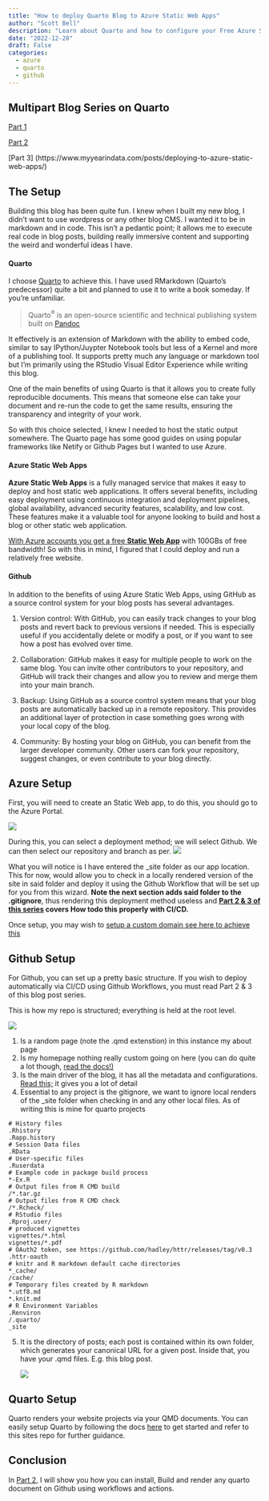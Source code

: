 ---
title: "How to deploy Quarto Blog to Azure Static Web Apps"
author: "Scott Bell"
description: "Learn about Quarto and how to configure your Free Azure Static Web App to deploy a blog"
date: "2022-12-28"
draft: False
categories: 
  - azure
  - quarto 
  - github 
---
::: {.callout-tip}
## Multipart Blog Series on Quarto

[Part 1](https://www.myyearindata.com/posts/deploying-azure-static-web-app-based-quarto-blog/)

[Part 2](https://www.myyearindata.com/posts/building-quarto-on-github/)

[Part 3] (https://www.myyearindata.com/posts/deploying-to-azure-static-web-apps/)

:::
## The Setup

Building this blog has been quite fun. I knew when I built my new blog, I didn’t want to use wordpress or any other blog CMS. I wanted it to be in markdown and in code. This isn’t a pedantic point; it allows me to execute real code in blog posts, building really immersive content and supporting the weird and wonderful ideas I have.

#### Quarto

I choose [Quarto](https://quarto.org/) to achieve this. I have used RMarkdown (Quarto’s predecessor) quite a bit and planned to use it to write a book someday. If you’re unfamiliar.

> Quarto^®^ is an open-source scientific and technical publishing system built on [Pandoc](https://pandoc.org/)

It effectively is an extension of Markdown with the ability to embed code, similar to say IPython/Juypter Notebook tools but less of a Kernel and more of a publishing tool. It supports pretty much any language or markdown tool but I’m primarily using the RStudio Visual Editor Experience while writing this blog.

One of the main benefits of using Quarto is that it allows you to create fully reproducible documents. This means that someone else can take your document and re-run the code to get the same results, ensuring the transparency and integrity of your work.

So with this choice selected, I knew I needed to host the static output somewhere. The Quarto page has some good guides on using popular frameworks like Netify or Github Pages but I wanted to use Azure.

#### Azure Static Web Apps

**Azure Static Web Apps** is a fully managed service that makes it easy to deploy and host static web applications. It offers several benefits, including easy deployment using continuous integration and deployment pipelines, global availability, advanced security features, scalability, and low cost. These features make it a valuable tool for anyone looking to build and host a blog or other static web application.

[With Azure accounts you get a free **Static Web App**](https://azure.microsoft.com/en-us/pricing/details/app-service/static/) with 100GBs of free bandwidth! So with this in mind, I figured that I could deploy and run a relatively free website.

#### Github 

In addition to the benefits of using Azure Static Web Apps, using GitHub as a source control system for your blog posts has several advantages.

1.	Version control: With GitHub, you can easily track changes to your blog posts and revert back to previous versions if needed. This is especially useful if you accidentally delete or modify a post, or if you want to see how a post has evolved over time.

2.	Collaboration: GitHub makes it easy for multiple people to work on the same blog. You can invite other contributors to your repository, and GitHub will track their changes and allow you to review and merge them into your main branch.

3.	Backup: Using GitHub as a source control system means that your blog posts are automatically backed up in a remote repository. This provides an additional layer of protection in case something goes wrong with your local copy of the blog.

4.	Community: By hosting your blog on GitHub, you can benefit from the larger developer community. Other users can fork your repository, suggest changes, or even contribute to your blog directly.

## Azure Setup

First, you will need to create an Static Web app, to do this, you should go to the Azure Portal.

![](images/image-1397966711.png)

During this, you can select a deployment method; we will select Github. We can then select our repository and branch as per.  ![](images/image-1158990656.png)

What you will notice is I have entered the _site folder as our app location. This for now, would allow you to check in a locally rendered version of the site in said folder and deploy it using the Github Workflow that will be set up for you from this wizard. **Note the next section adds said folder to the .gitignore**, thus rendering this deployment method useless and **[Part 2 & 3 of this series](https://www.myyearindata.com/#category=quarto) covers How todo this properly with CI/CD.**

Once setup, you may wish to [setup a custom domain see here to achieve this](https://learn.microsoft.com/en-us/azure/static-web-apps/custom-domain)

## Github Setup

For Github, you can set up a pretty basic structure. If you wish to deploy automatically via CI/CD using Github Workflows, you must read Part 2 & 3 of this blog post series.

This is how my repo is structured; everything is held at the root level.

![](images/image-1401196244.png)

1.  Is a random page (note the .qmd extenstion) in this instance my about page
2.  Is my homepage nothing really custom going on here (you can do quite a lot though, [read the docs!)](https://quarto.org/docs/websites/)
3.  Is the main driver of the blog, it has all the metadata and configurations. [Read this;](https://quarto.org/docs/websites/#config-file) it gives you a lot of detail
4.  Essential to any project is the gitignore, we want to ignore local renders of the \_site folder when checking in and any other local files. As of writing this is mine for quarto projects

``` .gitignore
# History files
.Rhistory
.Rapp.history
# Session Data files
.RData
# User-specific files
.Ruserdata
# Example code in package build process
*-Ex.R
# Output files from R CMD build
/*.tar.gz
# Output files from R CMD check
/*.Rcheck/
# RStudio files
.Rproj.user/
# produced vignettes
vignettes/*.html
vignettes/*.pdf
# OAuth2 token, see https://github.com/hadley/httr/releases/tag/v0.3
.httr-oauth
# knitr and R markdown default cache directories
*_cache/
/cache/
# Temporary files created by R markdown
*.utf8.md
*.knit.md
# R Environment Variables
.Renviron
/.quarto/
_site
```

5.	It is the directory of posts; each post is contained within its own folder, which generates your canonical URL for a given post. Inside that, you have your .qmd files. E.g. this blog post.

    ![](images/image-226580347.png)

## Quarto Setup

Quarto renders your website projects via your QMD documents. You can easily setup Quarto by following the docs [here](https://quarto.org/docs/websites/#quick-start) to get started and refer to this sites repo for further guidance.



## Conclusion

In [Part 2](https://www.myyearindata.com/posts/building-quarto-on-github/), I will show you how you can install, Build and render any quarto document on Github using workflows and actions.

